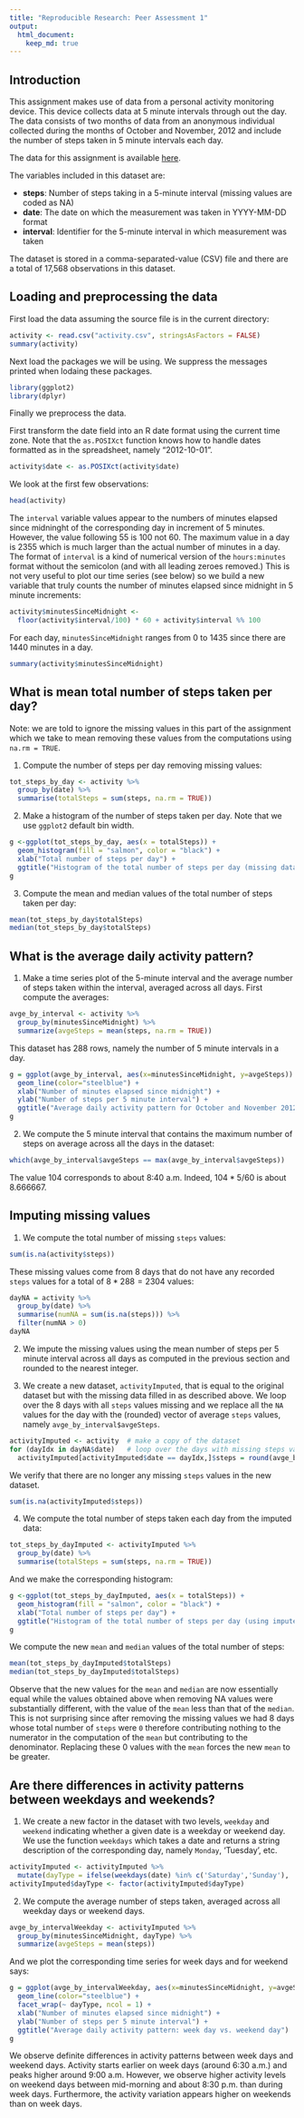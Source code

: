 ```yaml
---
title: "Reproducible Research: Peer Assessment 1"
output: 
  html_document:
    keep_md: true
---
```


## Introduction

This assignment makes use of data from a personal activity monitoring device. This device collects data at 5 minute intervals through out the day. The data consists of two months of data from an anonymous individual collected during the months of October and November, 2012 and include the number of steps taken in 5 minute intervals each day.

The data for this assignment is available [here](https://d396qusza40orc.cloudfront.net/repdata%2Fdata%2Factivity.zip).

The variables included in this dataset are:

+ **steps**: Number of steps taking in a 5-minute interval (missing values are coded as NA)
+ **date**: The date on which the measurement was taken in YYYY-MM-DD format
+ **interval**: Identifier for the 5-minute interval in which measurement was taken

The dataset is stored in a comma-separated-value (CSV) file and there are a total of 17,568 observations in this dataset.

## Loading and preprocessing the data

First load the data assuming the source file is in the current directory:
```r
activity <- read.csv("activity.csv", stringsAsFactors = FALSE)
summary(activity)
```
Next load the packages we will be using. We suppress the messages printed when lodaing these packages.
```r
library(ggplot2)
library(dplyr)
```
Finally we preprocess the data.

First transform the date field into an R date format using the current time zone. Note that the `as.POSIXct` function knows how to handle dates formatted as in the spreadsheet, namely "2012-10-01".
```r
activity$date <- as.POSIXct(activity$date)
```
We look at the first few observations:
```r
head(activity)
```
The `interval` variable values appear to the numbers of minutes elapsed since midninght of the corresponding day in increment of $5$ minutes. However, the value following $55$ is $100$ not $60$. The maximum value in a day is $2355$ which is much larger than the actual number of minutes in a day. The format of `interval` is a kind of numerical version of the `hours:minutes` format without the semicolon (and with all leading zeroes removed.) This is not very useful to plot our time series (see below) so we build a new variable that truly counts the number of minutes elapsed since midnight in $5$ minute increments:
```r
activity$minutesSinceMidnight <-
  floor(activity$interval/100) * 60 + activity$interval %% 100
```
For each day, `minutesSinceMidnight` ranges from $0$ to $1435$ since there are $1440$ minutes in a day.
```r
summary(activity$minutesSinceMidnight)
```

## What is mean total number of steps taken per day?

Note: we are told to ignore the missing values in this part of the assignment which we take to mean removing these values from the computations using `na.rm = TRUE`.

1. Compute the number of steps per day removing missing values:
```r
tot_steps_by_day <- activity %>%
  group_by(date) %>%
  summarise(totalSteps = sum(steps, na.rm = TRUE))
```

2. Make a histogram of the number of steps taken per day. Note that we use `ggplot2` default bin width.
```r
g <-ggplot(tot_steps_by_day, aes(x = totalSteps)) +
  geom_histogram(fill = "salmon", color = "black") +
  xlab("Total number of steps per day") + 
  ggtitle("Histogram of the total number of steps per day (missing data removed)")
g
```

3. Compute the mean and median values of the total number of steps taken per day:
```r
mean(tot_steps_by_day$totalSteps)
median(tot_steps_by_day$totalSteps)
```

## What is the average daily activity pattern?

1. Make a time series plot of the $5$-minute interval and the average number of steps taken within the interval, averaged across all days. First compute the averages:
```r
avge_by_interval <- activity %>%
  group_by(minutesSinceMidnight) %>%
  summarize(avgeSteps = mean(steps, na.rm = TRUE))
```
This dataset has $288$ rows, namely the number of $5$ minute intervals in a day.
```r
g = ggplot(avge_by_interval, aes(x=minutesSinceMidnight, y=avgeSteps)) +
  geom_line(color="steelblue") +
  xlab("Number of minutes elapsed since midnight") +
  ylab("Number of steps per 5 minute interval") +
  ggtitle("Average daily activity pattern for October and November 2012")
g
```

2. We compute the $5$ minute interval that contains the maximum number of steps on average across all the days in the dataset:
```r
which(avge_by_interval$avgeSteps == max(avge_by_interval$avgeSteps))
```
The value $104$ corresponds to about 8:40 a.m. Indeed, $104*5/60$ is about $8.666667$.

## Imputing missing values
1. We compute the total number of missing `steps` values:
```r
sum(is.na(activity$steps))
```
These missing values come from $8$ days that do not have any recorded `steps` values for a total of $8 * 288 = 2304$ values:
```r
dayNA = activity %>% 
  group_by(date) %>% 
  summarise(numNA = sum(is.na(steps))) %>% 
  filter(numNA > 0)
dayNA
```

2. We impute the missing values using the mean number of steps per $5$ minute interval across all days as computed in the previous section and rounded to the nearest integer.

3. We create a new dataset, `activityImputed`, that is equal to the original dataset but with the missing data filled in as described above. We loop over the $8$ days with all `steps` values missing and we replace all the `NA` values for the day with the (rounded) vector of average `steps` values, namely `avge_by_interval$avgeSteps`. 
```r
activityImputed <- activity  # make a copy of the dataset
for (dayIdx in dayNA$date)   # loop over the days with missing steps values
  activityImputed[activityImputed$date == dayIdx,]$steps = round(avge_by_interval$avgeSteps,0)
```
We verify that there are no longer any missing `steps` values in the new dataset.
```r
sum(is.na(activityImputed$steps))
```

4. We compute the total number of steps taken each day from the imputed data:
```r
tot_steps_by_dayImputed <- activityImputed %>%
  group_by(date) %>%
  summarise(totalSteps = sum(steps, na.rm = TRUE))
```
And we make the corresponding histogram:
```r
g <-ggplot(tot_steps_by_dayImputed, aes(x = totalSteps)) +
  geom_histogram(fill = "salmon", color = "black") +
  xlab("Total number of steps per day") + 
  ggtitle("Histogram of the total number of steps per day (using imputed data)")
g
```

We compute the new `mean` and `median` values of the total number of steps:
```r
mean(tot_steps_by_dayImputed$totalSteps)
median(tot_steps_by_dayImputed$totalSteps)
```
Observe that the new values for the `mean` and `median` are now essentially equal while the values obtained above when removing NA values were substantially different, with the value of the `mean` less than that of the `median`. This is not surprising since after removing the missing values we had $8$ days whose total number of `steps` were `0` therefore contributing nothing to the numerator in the computation of the `mean` but contributing to the denominator. Replacing these $0$ values with the `mean` forces the new `mean` to be greater.

## Are there differences in activity patterns between weekdays and weekends?
1. We create a new factor in the dataset with two levels, `weekday` and `weekend` indicating whether a given date is a weekday or weekend day. We use the function `weekdays` which takes a date and returns a string description of the corresponding day, namely `Monday`, 'Tuesday', etc. 
```r
activityImputed <- activityImputed %>%
  mutate(dayType = ifelse(weekdays(date) %in% c('Saturday','Sunday'), 'weekend', 'weekday'))
activityImputed$dayType <- factor(activityImputed$dayType)
```
2. We compute the average number of steps taken, averaged across all weekday days or weekend days.
```r
avge_by_intervalWeekday <- activityImputed %>%
  group_by(minutesSinceMidnight, dayType) %>%
  summarize(avgeSteps = mean(steps))
```
And we plot the corresponding time series for week days and for weekend says:
```r
g = ggplot(avge_by_intervalWeekday, aes(x=minutesSinceMidnight, y=avgeSteps)) +
  geom_line(color="steelblue") +
  facet_wrap(~ dayType, ncol = 1) +
  xlab("Number of minutes elapsed since midnight") +
  ylab("Number of steps per 5 minute interval") +
  ggtitle("Average daily activity pattern: week day vs. weekend day")
g
```

We observe definite differences in activity patterns between week days and weekend days. Activity starts earlier on week days (around 6:30 a.m.) and peaks higher around 9:00 a.m. However, we observe higher activity levels on weekend days between mid-morning and about 8:30 p.m. than during week days. Furthermore, the activity variation appears higher on weekends than on week days.


